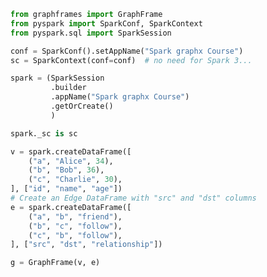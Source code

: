 

```python
from graphframes import GraphFrame
from pyspark import SparkConf, SparkContext
from pyspark.sql import SparkSession

conf = SparkConf().setAppName("Spark graphx Course")
sc = SparkContext(conf=conf)  # no need for Spark 3...

spark = (SparkSession
         .builder
         .appName("Spark graphx Course")
         .getOrCreate()
         )

spark._sc is sc

```

```python
v = spark.createDataFrame([
    ("a", "Alice", 34),
    ("b", "Bob", 36),
    ("c", "Charlie", 30),
], ["id", "name", "age"])
# Create an Edge DataFrame with "src" and "dst" columns
e = spark.createDataFrame([
    ("a", "b", "friend"),
    ("b", "c", "follow"),
    ("c", "b", "follow"),
], ["src", "dst", "relationship"])
```

```python
g = GraphFrame(v, e)
```